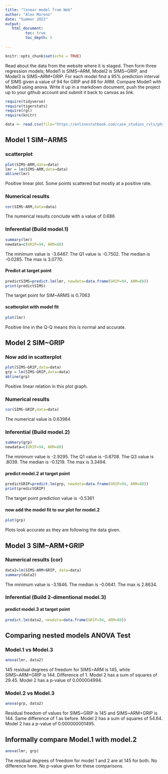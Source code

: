 ```yaml
---
title: "linear model from Web"
author: "Alex Moreno"
date: "Summer 2022"
output:
   html_document:
         toc: true
         toc_depth: 5
        
---
```


```r
knitr::opts_chunk$set(echo = TRUE)
```

Read about the data from the website where it is staged.  Then form three regression models; Model1 is SIMS~ARM, Model2 is SIMS~GRIP, and Model3 is SIMS~ARM+GRIP. For each model find a 95% prediction interval of SIMS given a value of 94  for GRIP and 88 for ARM. Compare Model1 with Model3 using anova. Write it up in a markdown document, push the project up to your github account and submit it back to canvas as link. 

 


```r
require(tidyverse)
require(tigerstats)
require(rgl)
require(knitr)

```

```r
data <- read.csv(file="https://onlinestatbook.com/case_studies_rvls/physical_strength/data.txt",sep="",header=TRUE)  

```

## Model 1 SIM~ARMS

### scatterplot

```r
plot(SIMS~ARM,data=data)
lmr = lm(SIMS~ARM,data=data)
abline(lmr)
```

Positive linear plot. Some points scattered but mostly at a positive rate.

### Numerical results

```r
cor(SIMS~ARM,data=data)
```
The numerical results conclude with a value of 0.686

### Inferential  (Build model.1)

```r
summary(lmr)
newdata=c(GRIP=94, ARM=88)
```

The minimum value is -3.6467. The Q1 value is -0.7502. The median is -0.0285. The max is 3.0770.

#### Predict at target point

```r
predictSIMS=predict.lm(lmr, newdata=data.frame(GRIP=94, ARM=88))
print(predictSIMS)
```

The target point for SIM~ARMS is 0.7063

#### scatterplot with model fit
  
```r
plot(lmr)
```

Positive line in the Q-Q means this is normal and accurate.

## Model 2 SIM~GRIP

### Now add in scatterplot

```r
plot(SIMS~GRIP,data=data)
grp = lm(SIMS~GRIP,data=data)
abline(grp)
```

Positive linear relation in this plot graph.

### Numerical results 

```r
cor(SIMS~GRIP,data=data)
```

The numerical value is 0.63984

### Inferential  (Build model.2)

```r
summary(grp)
newdata=c(GRIP=94, ARM=88)
```

The minimum value is -2.9295. The Q1 value is -0.8708. The Q3 value is .8039. The median is -0.1219. The max is 3.3494.


#### predict model.2 at target point

```r
predictGRIP=predict.lm(grp, newdata=data.frame(GRIP=94, ARM=88))
print(predictGRIP)
```

The target point prediction value is -0.5361


#### now add the model fit to our plot for model.2
  
```r
plot(grp)
```

Plots look accurate as they are following the data given.

## Model 3 SIM~ARM+GRIP

### Numerical results (cor)

```r
data2=lm(SIMS~ARM+GRIP, data=data)
summary(data2)
```


The minimum value is -3.1846. The median is -0.0641. The max is 2.8634.

### Inferential  (Build 2-dimentional model.3)

#### predict model.3 at target point

```r
predict.lm(data2, newdata=data.frame(GRIP=94, ARM=88))
```

  

## Comparing nested models ANOVA Test

### Model.1 vs Model.3

```r
anova(lmr, data2)
```

145 residual degrees of freedom for SIMS~ARM is 145, while SIMS~ARM+GRIP is 144. Difference of 1. Model 2 has a sum of squares of 29.45. Model 2 has a p-value of 0.000004994.

### Model.2 vs Model.3

```r
anova(grp, data2)
```

Residual freedom of values for SIMS~GRIP is 145 and SIMS~ARM+GRIP is 144. Same difference of 1 as before. Model 2 has a sum of squares of 54.64. Model 2 has a p-value of 0.000000001495.


## Informally compare Model.1 with model.2

```r
anova(lmr, grp)
```

The residual degrees of freedom for model 1 and 2 are at 145 for both. No difference here. No p-value given for these comparisons.

